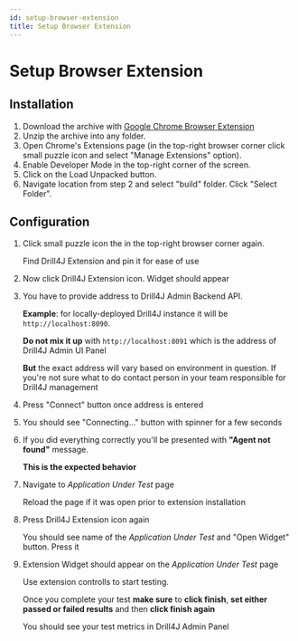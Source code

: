 ```yaml
---
id: setup-browser-extension
title: Setup Browser Extension
---
```


# Setup Browser Extension

## Installation

1. Download the archive with [Google Chrome Browser Extension](https://github.com/Drill4J/browser-extension/releases/tag/0.3.40)
2. Unzip the archive into any folder.
3. Open Chrome's Extensions page (in the top-right browser corner click small puzzle icon and select "Manage Extensions" option).
4. Enable Developer Mode in the top-right corner of the screen.
5. Click on the Load Unpacked button.
6. Navigate location from step 2 and select "build" folder. Click "Select Folder".

## Configuration

1. Click small puzzle icon the in the top-right browser corner again.

    Find Drill4J Extension and pin it for ease of use

2. Now click Drill4J Extension icon. Widget should appear

3. You have to provide address to Drill4J Admin Backend API.

    __Example__: for locally-deployed Drill4J instance it will be `http://localhost:8090`.
    
    __Do not mix it up__ with `http://localhost:8091` which is the address of Drill4J Admin UI Panel

    __But__ the exact address will vary based on environment in question. If you're not sure what to do contact person in your team responsible for Drill4J management

4. Press "Connect" button once address is entered

5. You should see "Connecting..." button with spinner for a few seconds

6. If you did everything correctly you'll be presented with __"Agent not found"__ message.

    __This is the expected behavior__

7. Navigate to _Application Under Test_ page
   
   Reload the page if it was open prior to extension installation

8. Press Drill4J Extension icon again

    You should see name of the _Application Under Test_ and "Open Widget" button. Press it

9. Extension Widget should appear on the _Application Under Test_ page

    Use extension controlls to start testing.

    Once you complete your test __make sure__ to __click finish__, __set either passed or failed results__ and then __click finish again__

    You should see your test metrics in Drill4J Admin Panel
